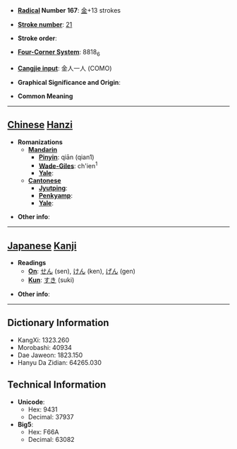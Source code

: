 * '''[[Wiktionary:Chinese radical index| Radical]] Number 167''': [[Wiktionary:Chinese radical index 金|金]]+13 strokes

* '''[[Wiktionary:Chinese total strokes index|Stroke number]]''': [[Wiktionary:Chinese total strokes index 21|21]]

* '''Stroke order''': 

* '''[[Wiktionary:Chinese four corner index|Four-Corner System]]''': 8818<sub>6</sub>

* '''[[Wiktionary:Chinese Cangjie index|Cangjie input]]''': 金人一人 (COMO)

* '''Graphical Significance and Origin''': 

* '''Common Meaning'''

----

== [[Chinese]] [[Hanzi]] ==

* '''Romanizations'''
** '''[[Mandarin]]'''
*** '''[[Pinyin]]''': qiān (qian1)
*** '''[[Wade-Giles]]''': ch'ien<sup>1</sup>
*** '''[[Yale]]''': 
** '''[[Cantonese]]'''
*** '''[[Jyutping]]''':
*** '''[[Penkyamp]]''': 
*** '''[[Yale]]''': 

* '''Other info''': 

----

== [[Japanese]] [[Kanji]] ==

* '''Readings'''
** '''[[On]]''': [[せん]] (sen), [[けん]] (ken), [[げん]] (gen)
** '''[[Kun]]''': [[すき]] (suki)

* '''Other info''':  

----

== Dictionary Information ==

* KangXi: 1323.260
* Morobashi: 40934
* Dae Jaweon: 1823.150
* Hanyu Da Zidian: 64265.030

== Technical Information ==

* '''Unicode''':
** Hex: 9431
** Decimal: 37937
* '''Big5''':
** Hex: F66A
** Decimal: 63082